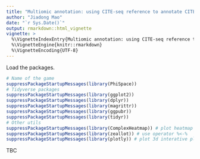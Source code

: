 ```yaml
---
title: "Multiomic annotation: using CITE-seq reference to annotate CITE-seq query"
author: "Jiadong Mao"
date: "`r Sys.Date()`"
output: rmarkdown::html_vignette
vignette: >
  %\VignetteIndexEntry{Multiomic annotation: using CITE-seq reference to annotate CITE-seq query}
  %\VignetteEngine{knitr::rmarkdown}
  %\VignetteEncoding{UTF-8}
---
```


Load the packages.
```r
# Name of the game
suppressPackageStartupMessages(library(PhiSpace))
# Tidyverse packages
suppressPackageStartupMessages(library(ggplot2))
suppressPackageStartupMessages(library(dplyr))
suppressPackageStartupMessages(library(magrittr))
suppressPackageStartupMessages(library(ggpubr))
suppressPackageStartupMessages(library(tidyr))
# Other utils
suppressPackageStartupMessages(library(ComplexHeatmap)) # plot heatmap
suppressPackageStartupMessages(library(zeallot)) # use operator %<-%
suppressPackageStartupMessages(library(plotly)) # plot 3d interative plots
```

TBC




